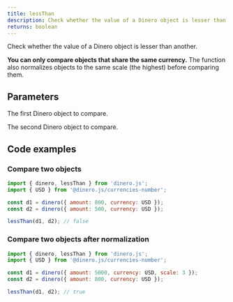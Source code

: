 ```yaml
---
title: lessThan
description: Check whether the value of a Dinero object is lesser than another.
returns: boolean
---
```


Check whether the value of a Dinero object is lesser than another.

**You can only compare objects that share the same currency.** The function also normalizes objects to the same scale (the highest) before comparing them.

## Parameters

<Parameters>

<Parameter name="dineroObject" type="Dinero<TAmount>" required={true}>

The first Dinero object to compare.

</Parameter>

<Parameter name="comparator" type="Dinero<TAmount>" required={true}>

The second Dinero object to compare.

</Parameter>

</Parameters>

## Code examples

### Compare two objects

```js
import { dinero, lessThan } from 'dinero.js';
import { USD } from '@dinero.js/currencies-number';

const d1 = dinero({ amount: 800, currency: USD });
const d2 = dinero({ amount: 500, currency: USD });

lessThan(d1, d2); // false
```

### Compare two objects after normalization

```js
import { dinero, lessThan } from 'dinero.js';
import { USD } from '@dinero.js/currencies-number';

const d1 = dinero({ amount: 5000, currency: USD, scale: 3 });
const d2 = dinero({ amount: 800, currency: USD });

lessThan(d1, d2); // true
```
